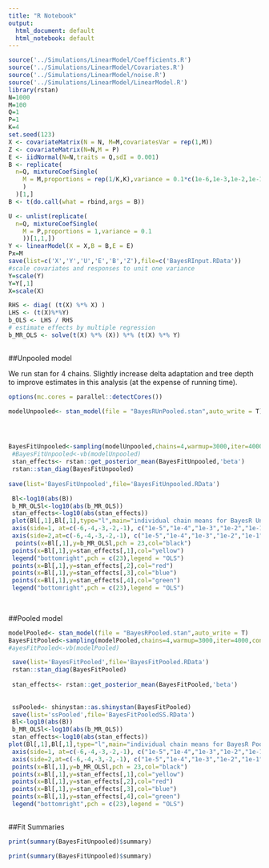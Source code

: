 ```yaml
---
title: "R Notebook"
output:
  html_document: default
  html_notebook: default
---
```

```r
source('../Simulations/LinearModel/Coefficients.R')
source('../Simulations/LinearModel/Covariates.R')
source('../Simulations/LinearModel/noise.R')
source('../Simulations/LinearModel/LinearModel.R')
library(rstan)
N=1000
M=100
Q=1
P=1
K=4
set.seed(123)
X <- covariateMatrix(N = N, M=M,covariatesVar = rep(1,M))
Z <- covariateMatrix(N=N,M = P)
E <- iidNormal(N=N,traits = Q,sdI = 0.001)
B <- replicate(
  n=Q, mixtureCoefSingle(
    M = M,proportions = rep(1/K,K),variance = 0.1*c(1e-6,1e-3,1e-2,1e-1)
    )
  )[1,]
B <- t(do.call(what = rbind,args = B))

U <- unlist(replicate(
  n=Q, mixtureCoefSingle(
    M = P,proportions = 1,variance = 0.1
    ))[1,1,])
Y <- linearModel(X = X,B = B,E = E)
Px=M
save(list=c('X','Y','U','E','B','Z'),file=c('BayesRInput.RData'))
#scale covariates and responses to unit one variance
Y=scale(Y) 
Y=Y[,1]
X=scale(X)

RHS <- diag( (t(X) %*% X) ) 
LHS <- (t(X)%*%Y)
b_OLS <- LHS / RHS
# estimate effects by multiple regression
b_MR_OLS <- solve(t(X) %*% (X)) %*% (t(X) %*% Y)
 
```

##Unpooled model

We run stan for 4 chains. Slightly increase delta adaptation and tree depth to improve estimates in this analysis (at the expense of running time).

```r
options(mc.cores = parallel::detectCores())

modelUnpooled<- stan_model(file = "BayesRUnPooled.stan",auto_write = T)




BayesFitUnpooled<-sampling(modelUnpooled,chains=4,warmup=3000,iter=4000,control = list(max_treedepth = 11,adapt_delta=0.85))
 #BayesFitUnpooled<-vb(modelUnpooled)
 stan_effects<- rstan::get_posterior_mean(BayesFitUnpooled,'beta')
 rstan::stan_diag(BayesFitUnpooled)
 
save(list='BayesFitUnpooled',file='BayesFitUnpooled.RData')

 Bl<-log10(abs(B))
 b_MR_OLSl<-log10(abs(b_MR_OLS))
 stan_effects<-log10(abs(stan_effects))
 plot(Bl[,1],Bl[,1],type="l",main="individual chain means for BayesR Un-Pooled ",xlab="True effects(log10-absolute)",ylab="Estimated effects(log10-absolute)",axes=F)
 axis(side=1, at=c(-6,-4,-3,-2,-1), c("1e-5","1e-4","1e-3","1e-2","1e-1"))
 axis(side=2,at=c(-6,-4,-3,-2,-1), c("1e-5","1e-4","1e-3","1e-2","1e-1"))
  points(x=Bl[,1],y=b_MR_OLSl,pch = 23,col="black")
 points(x=Bl[,1],y=stan_effects[,1],col="yellow")
 legend("bottomright",pch = c(23),legend = "OLS")
 points(x=Bl[,1],y=stan_effects[,2],col="red")
 points(x=Bl[,1],y=stan_effects[,3],col="blue")
 points(x=Bl[,1],y=stan_effects[,4],col="green")
 legend("bottomright",pch = c(23),legend = "OLS")
 
 
```

##Pooled model

```r
modelPooled<- stan_model(file = "BayesRPooled.stan",auto_write = T)
BayesFitPooled<-sampling(modelPooled,chains=4,warmup=3000,iter=4000,control = list(max_treedepth = 11,adapt_delta=0.85))
#ayesFitPooled<-vb(modelPooled)

 save(list='BayesFitPooled',file='BayesFitPooled.RData')
 rstan::stan_diag(BayesFitPooled)
 
 stan_effects<- rstan::get_posterior_mean(BayesFitPooled,'beta')
 
 
 ssPooled<- shinystan::as.shinystan(BayesFitPooled)
 save(list='ssPooled',file='BayesFitPooledSS.RData')
 Bl<-log10(abs(B))
 b_MR_OLSl<-log10(abs(b_MR_OLS))
 stan_effects<-log10(abs(stan_effects))
plot(Bl[,1],Bl[,1],type="l",main="individual chain means for BayesR Pooled ",xlab="True effects(log10-absolute)",ylab="Estimated effects(log10-absolute)",axes=F) 
 axis(side=1, at=c(-6,-4,-3,-2,-1), c("1e-5","1e-4","1e-3","1e-2","1e-1"))
 axis(side=2,at=c(-6,-4,-3,-2,-1), c("1e-5","1e-4","1e-3","1e-2","1e-1"))
 points(x=Bl[,1],y=b_MR_OLSl,pch = 23,col="black")
 points(x=Bl[,1],y=stan_effects[,1],col="yellow")
 points(x=Bl[,1],y=stan_effects[,2],col="red")
 points(x=Bl[,1],y=stan_effects[,3],col="blue")
 points(x=Bl[,1],y=stan_effects[,4],col="green")
 legend("bottomright",pch = c(23),legend = "OLS")
 
```

##Fit Summaries

```r
print(summary(BayesFitUnpooled)$summary)
```

```r
print(summary(BayesFitUnpooled)$summary)
```



